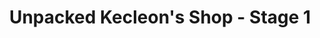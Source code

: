 ---
title: "Unpacked Kecleon's Shop - Stage 1"
meta_title: "Unpacked Kecleon's Shop - Stage 1 craft"
description: "Craft de Unpacked Kecleon's Shop - Stage 1"
rank: "s"
draft: false
name: "Unpacked Kecleon's Shop - Stage 1"
recipe_img: "https://wiki.pokexgames.com/images/1/19/Kecleon%27s_Shop_-_Stage_1.png"
level: 120
craft_time: 518400
result: 1
value_npc: 1
ingredients:
  - name: "Drawing Clipboards"
    quantity: 1000
    item_img: "https://wiki.pokexgames.com/images/3/36/Drawing_Clipboard.png"
    value_npc: 1
  - name: "Big Ice Ball"
    quantity: 150
    item_img: "https://wiki.pokexgames.com/images/7/75/Big_Ice_Ball.png"
    value_npc: 1
  - name: "Corrupted Pinsir Horn"
    quantity: 150
    item_img: "https://wiki.pokexgames.com/images/9/9d/Corrupted-Pinsir-Horn.gif"
    value_npc: 1
  - name: "Brown Ear"
    quantity: 150
    item_img: "https://wiki.pokexgames.com/images/9/91/Dark_Ear_Shiftry_NW.png"
    value_npc: 1
  - name: "Black Lucky Charm"
    quantity: 150
    item_img: "https://wiki.pokexgames.com/images/b/b0/Black_Lucky_Charm.png"
    value_npc: 1
  - name: "Dragon Wings"
    quantity: 150
    item_img: "https://wiki.pokexgames.com/images/f/fa/Dragon_Wings.png"
    value_npc: 1
  - name: "Corrupted Tree Branch"
    quantity: 150
    item_img: "https://wiki.pokexgames.com/images/2/27/Corrupted-Tree-Branch.gif"
    value_npc: 1
  - name: "Bear Arm"
    quantity: 100
    item_img: "https://wiki.pokexgames.com/images/4/48/Bear_Arm.png"
    value_npc: 1
  - name: "Green Hair"
    quantity: 100
    item_img: "https://wiki.pokexgames.com/images/2/2c/Green_Hair.png"
    value_npc: 1
  - name: "Bagworm Stone"
    quantity: 5
    item_img: "https://wiki.pokexgames.com/images/3/39/Bagworm_Stone.png"
    value_npc: 1
  - name: "Traces Of Voodoo Doll"
    quantity: 1
    item_img: "https://wiki.pokexgames.com/images/c/c5/Traces_of_Voodoo_doll.png"
    value_npc: 1
  - name: "Eel Remains"
    quantity: 1
    item_img: "https://wiki.pokexgames.com/images/7/79/Eel_Remains.png"
    value_npc: 1
  - name: "Dragon Armor"
    quantity: 1
    item_img: "https://wiki.pokexgames.com/images/f/f8/Dragon_Armor.png"
    value_npc: 1
  - name: "Sentry Remains"
    quantity: 40
    item_img: "https://wiki.pokexgames.com/images/d/d3/Sentry_Remains.png"
    value_npc: 1
---